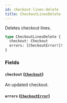 ```yaml
---
id: checkout-lines-delete
title: CheckoutLinesDelete
---
```


Deletes checkout lines.

```graphql
type CheckoutLinesDelete {
  checkout: Checkout
  errors: [CheckoutError!]!
}
```

### Fields

#### `checkout` ([`Checkout`](../../../developer/api-reference/objects/checkout))

An updated checkout.

#### `errors` ([`CheckoutError`](../../../developer/api-reference/objects/checkout-error))
